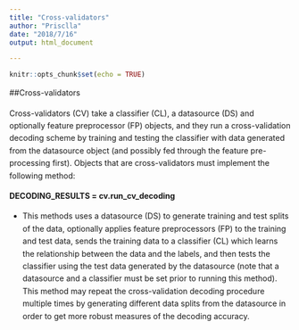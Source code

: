 ```yaml
---
title: "Cross-validators"
author: "Prisclla"
date: "2018/7/16"
output: html_document

---
```


```r
knitr::opts_chunk$set(echo = TRUE)
```

<div style="line-height: 1.6em;">

##Cross-validators

Cross-validators (CV) take a classifier (CL), a datasource (DS) and optionally feature preprocessor (FP) objects, and they run a cross-validation decoding scheme by training and testing the classifier with data generated from the datasource object (and possibly fed through the feature pre-processing first). Objects that are cross-validators must implement the following method:

**DECODING_RESULTS = cv.run_cv_decoding**

* This methods uses a datasource (DS) to generate training and test splits of the data, optionally applies feature preprocessors (FP) to the training and test data, sends the training data to a classifier (CL) which learns the relationship between the data and the labels, and then tests the classifier using the test data generated by the datasource (note that a datasource and a classifier must be set prior to running this method). This method may repeat the cross-validation decoding procedure multiple times by generating different data splits from the datasource in order to get more robust measures of the decoding accuracy.

</div> 